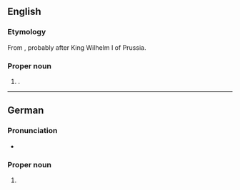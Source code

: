 ==English==
{{wp}}

===Etymology===
From {{der|en|de|[[Wilhelm]] + [[Haven]]}}, probably after King Wilhelm I of Prussia.

===Proper noun===
{{en-prop}}

# {{place|en|city|and port in|s/Lower Saxony|c/Germany}}.

----

==German==
{{wikipedia|lang=de}}

===Pronunciation===
* {{audio|de|De-Wilhelmshaven.ogg|Audio}}

===Proper noun===
{{de-proper noun|toponym}}

# {{place|de|independent city|s/Lower Saxony|c/Germany|t1=Wilhelmshaven}}
